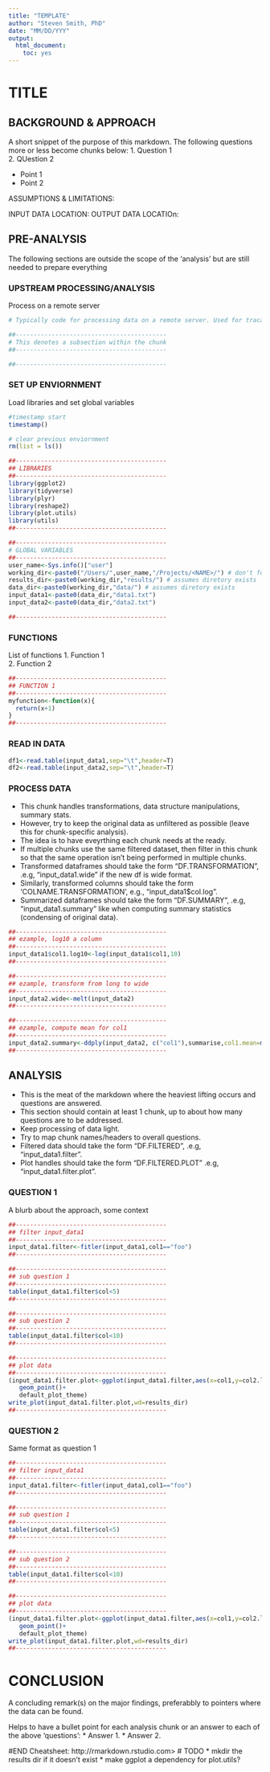 ```yaml
---
title: "TEMPLATE"
author: "Steven Smith, PhD"
date: "MM/DD/YYY"
output: 
  html_document: 
    toc: yes
---
```


# TITLE
## BACKGROUND & APPROACH
A short snippet of the purpose of this markdown.
The following questions more or less become chunks below:
1. Question 1  
2. QUestion 2  

* Point 1  
* Point 2  

ASSUMPTIONS & LIMITATIONS: 

INPUT DATA LOCATION: 
OUTPUT DATA LOCATIOn: 

## PRE-ANALYSIS
The following sections are outside the scope of the 'analysis' but are still needed to prepare everything

### UPSTREAM PROCESSING/ANALYSIS
Process on a remote server
```bash
# Typically code for processing data on a remote server. Used for tracability 

##------------------------------------------
# This denotes a subsection within the chunk
##------------------------------------------

##------------------------------------------

```

### SET UP ENVIORNMENT
Load libraries and set global variables
```r
#timestamp start
timestamp()

# clear previous enviornment
rm(list = ls())

##------------------------------------------
## LIBRARIES
##------------------------------------------
library(ggplot2)
library(tidyverse)
library(plyr)
library(reshape2)
library(plot.utils)
library(utils)
##------------------------------------------

##------------------------------------------
# GLOBAL VARIABLES
##------------------------------------------
user_name<-Sys.info()["user"]
working_dir<-paste0("/Users/",user_name,"/Projects/<NAME>/") # don't forget trailing /
results_dir<-paste0(working_dir,"results/") # assumes diretory exists
data_dir<-paste0(working_dir,"data/") # assumes diretory exists
input_data1<-paste0(data_dir,"data1.txt") 
input_data2<-paste0(data_dir,"data2.txt") 

##------------------------------------------

```
### FUNCTIONS
List of functions
1. Function 1  
2. Function 2  
```r
##------------------------------------------
## FUNCTION 1
##------------------------------------------
myfunction<-function(x){
  return(x+1)
}
##------------------------------------------
```

### READ IN DATA

```r

df1<-read.table(input_data1,sep="\t",header=T)
df2<-read.table(input_data2,sep="\t",header=T)

```

### PROCESS DATA
* This chunk handles transformations, data structure manipulations, summary stats.  
* However, try to keep the original data as unfiltered as possible (leave this for chunk-specific analysis).   
* The idea is to have eveyrthing each chunk needs at the ready.   
* If multiple chunks use the same filtered dataset, then filter in this chunk so that the same operation isn't being performed in multiple chunks.  
* Transformed dataframes should take the form "DF.TRANSFORMATION", .e.g, "input_data1.wide" if the new df is wide format.  
* Similarly, transformed columns should take the form 'COLNAME.TRANSFORMATION', e.g., "input_data1$col.log".  
* Summarized dataframes should take the form "DF.SUMMARY", .e.g, "input_data1.summary" like when computing summary statistics (condensing of original data).   

```r

##------------------------------------------
## ezample, log10 a column
##------------------------------------------
input_data1$col1.log10<-log(input_data1$col1,10)
##------------------------------------------

##------------------------------------------
## ezample, transform from long to wide
##------------------------------------------
input_data2.wide<-melt(input_data2)
##------------------------------------------

##------------------------------------------
## ezample, compute mean for col1
##------------------------------------------
input_data2.summary<-ddply(input_data2, c("col1"),summarise,col1.mean=mean(col1))
##------------------------------------------

```
## ANALYSIS
* This is the meat of the markdown where the heaviest lifting occurs and questions are answered.  
* This section should contain at least 1 chunk, up to about how many questions are to be addressed.  
* Keep processing of data light.  
* Try to map chunk names/headers to overall questions.
* Filtered data should take the form "DF.FILTERED", .e.g, "input_data1.filter".  
* Plot handles should take the form "DF.FILTERED.PLOT" .e.g, "input_data1.filter.plot".  

### QUESTION 1
A blurb about the approach, some context
```r

##------------------------------------------
## filter input_data1
##------------------------------------------
input_data1.filter<-fitler(input_data1,col1=="foo")
##------------------------------------------

##------------------------------------------
## sub question 1
##------------------------------------------
table(input_data1.filter$col<5)
##------------------------------------------

##------------------------------------------
## sub question 2
##------------------------------------------
table(input_data1.filter$col<10)
##------------------------------------------

##------------------------------------------
## plot data
##------------------------------------------
(input_data1.filter.plot<-ggplot(input_data1.filter,aes(x=col1,y=col2.log))+
   geom_point()+
   default_plot_theme)
write_plot(input_data1.filter.plot,wd=results_dir)
##------------------------------------------

```
### QUESTION 2
Same format as question 1
```r

##------------------------------------------
## filter input_data1
##------------------------------------------
input_data1.filter<-fitler(input_data1,col1=="foo")
##------------------------------------------

##------------------------------------------
## sub question 1
##------------------------------------------
table(input_data1.filter$col<5)
##------------------------------------------

##------------------------------------------
## sub question 2
##------------------------------------------
table(input_data1.filter$col<10)
##------------------------------------------

##------------------------------------------
## plot data
##------------------------------------------
(input_data1.filter.plot<-ggplot(input_data1.filter,aes(x=col1,y=col2.log))+
   geom_point()+
   default_plot_theme)
write_plot(input_data1.filter.plot,wd=results_dir)
##------------------------------------------

```
# CONCLUSION
A concluding remark(s) on the major findings, preferabbly to pointers where the data can be found. 

Helps to have a bullet point for each analysis chunk or an answer to each of the above 'questions':
*  Answer 1. 
*  Answer 2.  

#END
Cheatsheet:
http://rmarkdown.rstudio.com>
# TODO
* mkdir the results dir if it doesn't exist
* make ggplot a dependency for plot.utils?
